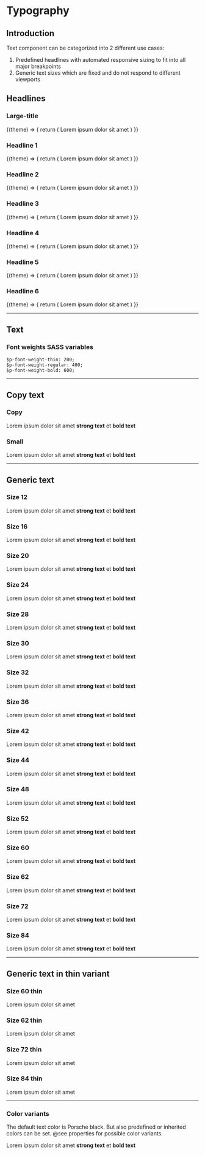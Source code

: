 
# Typography

## Introduction
Text component can be categorized into 2 different use cases:

1. Predefined headlines with automated responsive sizing to fit into all major breakpoints
2. Generic text sizes which are fixed and do not respond to different viewports

## Headlines

### Large-title

<Example noTheme={false} className="sg-example-text">
  {(theme) => {
    return (
      <React.Fragment>
        <p-headline type="large-title" level="1" theme={theme}>Lorem ipsum dolor sit amet</p-headline>
      </React.Fragment>
    )
  }}
</Example>

### Headline 1

<Example noTheme={false} className="sg-example-text">
  {(theme) => {
    return (
      <React.Fragment>
        <p-headline type="headline-1" level="1" theme={theme}>Lorem ipsum dolor sit amet</p-headline>
      </React.Fragment>
    )
  }}
</Example>

### Headline 2

<Example noTheme={false} className="sg-example-text">
  {(theme) => {
    return (
      <React.Fragment>
        <p-headline type="headline-2" level="2" theme={theme}>Lorem ipsum dolor sit amet</p-headline>
      </React.Fragment>
    )
  }}
</Example>

### Headline 3

<Example noTheme={false} className="sg-example-text">
  {(theme) => {
    return (
      <React.Fragment>
        <p-headline type="headline-3" level="3" theme={theme}>Lorem ipsum dolor sit amet</p-headline>
      </React.Fragment>
    )
  }}
</Example>

### Headline 4

<Example noTheme={false} className="sg-example-text">
  {(theme) => {
    return (
      <React.Fragment>
        <p-headline type="headline-4" level="4" theme={theme}>Lorem ipsum dolor sit amet</p-headline>
      </React.Fragment>
    )
  }}
</Example>

### Headline 5

<Example noTheme={false} className="sg-example-text">
  {(theme) => {
    return (
      <React.Fragment>
        <p-headline type="headline-5" level="5" theme={theme}>Lorem ipsum dolor sit amet</p-headline>
      </React.Fragment>
    )
  }}
</Example>

### Headline 6

<Example noTheme={false} className="sg-example-text">
  {(theme) => {
    return (
      <React.Fragment>
        <p-headline type="headline-6" level="6" theme={theme}>Lorem ipsum dolor sit amet</p-headline>
      </React.Fragment>
    )
  }}
</Example>

---

## Text

### Font weights SASS variables
```
$p-font-weight-thin: 200;
$p-font-weight-regular: 400;
$p-font-weight-bold: 600;
```
---

## Copy text

### Copy

<Example className="sg-example-text">
  <React.Fragment>
    <p-text type="copy">Lorem ipsum dolor sit amet <strong>strong text</strong> et <b>bold text</b></p-text>
  </React.Fragment>
</Example>

### Small

<Example className="sg-example-text">
  <React.Fragment>
    <p-text type="small">Lorem ipsum dolor sit amet <strong>strong text</strong> et <b>bold text</b></p-text>
  </React.Fragment>
</Example>

---

## Generic text

### Size 12
<Example className="sg-example-text">
  <React.Fragment>
    <p-text type="12">Lorem ipsum dolor sit amet <strong>strong text</strong> et <b>bold text</b></p-text>
  </React.Fragment>
</Example>

### Size 16
<Example className="sg-example-text">
  <React.Fragment>
    <p-text type="16">Lorem ipsum dolor sit amet <strong>strong text</strong> et <b>bold text</b></p-text>
  </React.Fragment>
</Example>

### Size 20
<Example className="sg-example-text">
  <React.Fragment>
    <p-text type="20">Lorem ipsum dolor sit amet <strong>strong text</strong> et <b>bold text</b></p-text>
  </React.Fragment>
</Example>

### Size 24
<Example className="sg-example-text">
  <React.Fragment>
    <p-text type="24">Lorem ipsum dolor sit amet <strong>strong text</strong> et <b>bold text</b></p-text>
  </React.Fragment>
</Example>

### Size 28
<Example className="sg-example-text">
  <React.Fragment>
    <p-text type="28">Lorem ipsum dolor sit amet <strong>strong text</strong> et <b>bold text</b></p-text>
  </React.Fragment>
</Example>

### Size 30
<Example className="sg-example-text">
  <React.Fragment>
    <p-text type="30">Lorem ipsum dolor sit amet <strong>strong text</strong> et <b>bold text</b></p-text>
  </React.Fragment>
</Example>

### Size 32
<Example className="sg-example-text">
  <React.Fragment>
    <p-text type="32">Lorem ipsum dolor sit amet <strong>strong text</strong> et <b>bold text</b></p-text>
  </React.Fragment>
</Example>

### Size 36
<Example className="sg-example-text">
  <React.Fragment>
    <p-text type="36">Lorem ipsum dolor sit amet <strong>strong text</strong> et <b>bold text</b></p-text>
  </React.Fragment>
</Example>

### Size 42
<Example className="sg-example-text">
  <React.Fragment>
    <p-text type="42">Lorem ipsum dolor sit amet <strong>strong text</strong> et <b>bold text</b></p-text>
  </React.Fragment>
</Example>

### Size 44
<Example className="sg-example-text">
  <React.Fragment>
    <p-text type="44">Lorem ipsum dolor sit amet <strong>strong text</strong> et <b>bold text</b></p-text>
  </React.Fragment>
</Example>

### Size 48
<Example className="sg-example-text">
  <React.Fragment>
    <p-text type="48">Lorem ipsum dolor sit amet <strong>strong text</strong> et <b>bold text</b></p-text>
  </React.Fragment>
</Example>

### Size 52
<Example className="sg-example-text">
  <React.Fragment>
    <p-text type="52">Lorem ipsum dolor sit amet <strong>strong text</strong> et <b>bold text</b></p-text>
  </React.Fragment>
</Example>

### Size 60
<Example className="sg-example-text">
  <React.Fragment>
    <p-text type="60">Lorem ipsum dolor sit amet <strong>strong text</strong> et <b>bold text</b></p-text>
  </React.Fragment>
</Example>

### Size 62
<Example className="sg-example-text">
  <React.Fragment>
    <p-text type="62">Lorem ipsum dolor sit amet <strong>strong text</strong> et <b>bold text</b></p-text>
  </React.Fragment>
</Example>

### Size 72
<Example className="sg-example-text">
  <React.Fragment>
    <p-text type="72">Lorem ipsum dolor sit amet <strong>strong text</strong> et <b>bold text</b></p-text>
  </React.Fragment>
</Example>

### Size 84
<Example className="sg-example-text">
  <React.Fragment>
    <p-text type="84">Lorem ipsum dolor sit amet <strong>strong text</strong> et <b>bold text</b></p-text>
  </React.Fragment>
</Example>

---

## Generic text in thin variant

### Size 60 thin
<Example className="sg-example-text">
  <React.Fragment>
    <p-text type="60-thin">Lorem ipsum dolor sit amet</p-text>
  </React.Fragment>
</Example>

### Size 62 thin
<Example className="sg-example-text">
  <React.Fragment>
    <p-text type="62-thin">Lorem ipsum dolor sit amet</p-text>
  </React.Fragment>
</Example>

### Size 72 thin
<Example className="sg-example-text">
  <React.Fragment>
    <p-text type="72-thin">Lorem ipsum dolor sit amet</p-text>
  </React.Fragment>
</Example>

### Size 84 thin
<Example className="sg-example-text">
  <React.Fragment>
    <p-text type="84-thin">Lorem ipsum dolor sit amet</p-text>
  </React.Fragment>
</Example>

---

### Color variants
The default text color is Porsche black. But also predefined or inherited colors can be set. @see properties for possible color variants.

<Example className="sg-example-text">
  <React.Fragment>
    <p-text type="20" color="porsche-red">Lorem ipsum dolor sit amet <strong>strong text</strong> et <b>bold text</b></p-text>
  </React.Fragment>
</Example>
